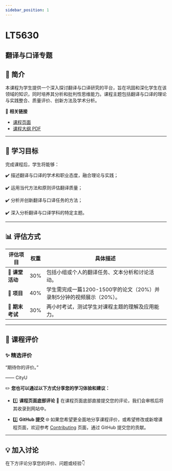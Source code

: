 ```yaml
---
sidebar_position: 1
---
```


# LT5630
## 翻译与口译专题

## **📘 简介**
本课程为学生提供一个深入探讨翻译与口译研究的平台，旨在巩固和深化学生在该领域的知识，同时培养其分析和批判性思维能力。课程主题包括翻译与口译的理论与实践整合、质量评价、创新方法及学术分析。

🔗 **相关链接**
- [课程页面](https://www.cityu.edu.hk/catalogue/pg/202425/course/LT5630.htm)
- [课程大纲 PDF](https://www.cityu.edu.hk/catalogue/pg/202425/course/LT5630.pdf)

---

## **🎯 学习目标**

完成课程后，学生将能够：

✔️ 描述翻译与口译的学术和职业态度，融合理论与实践；

✔️ 运用当代方法和原则评估翻译质量；

✔️ 分析并创新翻译与口译任务的方法；

✔️ 深入分析翻译与口译学科的特定主题。

---

## **📊 评估方式**

| **评估项目**              | **权重** | **具体描述**                                                                                     |
|--------------------------|---------|-----------------------------------------------------------------------------------------------|
| **💼 课堂活动**            | 30%     | 包括小组或个人的翻译任务、文本分析和讨论活动。                                                      |
| **📄 项目**               | 40%     | 学生需完成一篇1200-1500字的论文（20%）并录制5分钟的视频展示（20%）。                                     |
| **📝 期末考试**            | 30%     | 两小时考试，测试学生对课程主题的理解及应用能力。                                                     |

---

## **💬 课程评价**

### ✨ **精选评价**
<div className={commentStyles.commentBox}>
    <p className={commentStyles.commentText}>
        “期待你的评价。”
    </p>
    <p className={commentStyles.commentAuthor}>—— CityU</p>
</div>

✏️ **您也可以通过以下方式分享您的学习体验和建议：**

- 1️⃣ **课程页面底部评论**
💬 在课程页面底部直接提交您的评论，我们会审核后将其收录到网站中。

- 2️⃣ **GitHub 提交**
🌐 如果您希望更全面地分享课程评价，或希望修改或新增课程页面，欢迎参考 [Contributing](https://penjc.github.io/cityU-navigator/contributing) 页面，通过 GitHub 提交您的贡献。

---

## **💡 加入讨论**

在下方评论分享您的评价、问题或经验👇
<Utterances />
